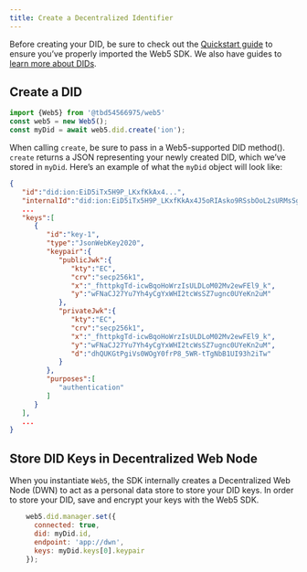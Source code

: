 ```yaml
---
title: Create a Decentralized Identifier
---
```


Before creating your DID, be sure to check out the [Quickstart guide](../../quickstart) to ensure you’ve properly imported the Web5 SDK. We also have guides to [learn more about DIDs](../../Learn/decentralized-identifiers#DID-Method).

## Create a DID

```jsx
import {Web5} from '@tbd54566975/web5'
const web5 = new Web5();
const myDid = await web5.did.create('ion');
```

When calling `create`, be sure to pass in a Web5-supported DID method(). `create` returns a JSON representing your newly created DID, which we’ve stored in `myDid`. Here’s an example of what the `myDid` object will look like:

```json
{
   "id":"did:ion:EiD5iTx5H9P_LKxfKkAx4...",
   "internalId":"did:ion:EiD5iTx5H9P_LKxfKkAx4J5oRIAsko9RSsbOoL2sURMsSg",
   ...
   "keys":[
      {
         "id":"key-1",
         "type":"JsonWebKey2020",
         "keypair":{
            "publicJwk":{
               "kty":"EC",
               "crv":"secp256k1",
               "x":"_fhttpkgTd-icwBqoHoWrzIsULDLoM02Mv2ewFEl9_k",
               "y":"wFNaCJ27Yu7Yh4yCgYxWHI2tcWsSZ7ugnc0UYeKn2uM"
            },
            "privateJwk":{
               "kty":"EC",
               "crv":"secp256k1",
               "x":"_fhttpkgTd-icwBqoHoWrzIsULDLoM02Mv2ewFEl9_k",
               "y":"wFNaCJ27Yu7Yh4yCgYxWHI2tcWsSZ7ugnc0UYeKn2uM",
               "d":"dhQUKGtPgiVs0WOgY0frP8_5WR-tTgNbB1UI93h2iTw"
            }
         },
         "purposes":[
            "authentication"
         ]
      }
   ],
   ...
}
```

## Store DID Keys in Decentralized Web Node

When you instantiate `Web5`, the SDK internally creates a Decentralized Web Node (DWN) to act as a personal data store to store your DID keys. In order to store your DID, save and encrypt your keys with the Web5 SDK.

```jsx
    web5.did.manager.set({
      connected: true,
      did: myDid.id,
      endpoint: 'app://dwn', 
      keys: myDid.keys[0].keypair
    });
```
